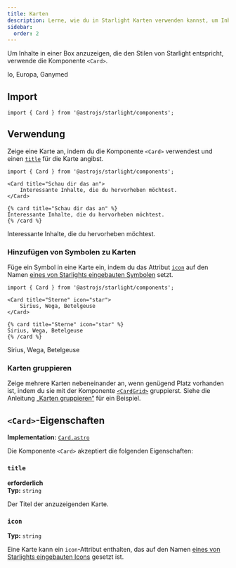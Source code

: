 ```yaml
---
title: Karten
description: Lerne, wie du in Starlight Karten verwenden kannst, um Inhalte in einer Box anzuzeigen.
sidebar:
  order: 2
---
```



Um Inhalte in einer Box anzuzeigen, die den Stilen von Starlight entspricht, verwende die Komponente `<Card>`.


<Preview>

<Card slot="preview" title="Monde" icon="moon">
	Io, Europa, Ganymed
</Card>

</Preview>

## Import

```tsx
import { Card } from '@astrojs/starlight/components';
```

## Verwendung

Zeige eine Karte an, indem du die Komponente `<Card>` verwendest und einen [`title`](#title) für die Karte angibst.

<Preview>

```mdx
import { Card } from '@astrojs/starlight/components';

<Card title="Schau dir das an">
	Interessante Inhalte, die du hervorheben möchtest.
</Card>
```

<Fragment slot="markdoc">

```markdoc
{% card title="Schau dir das an" %}
Interessante Inhalte, die du hervorheben möchtest.
{% /card %}
```

</Fragment>

<Card slot="preview" title="Schau dir das an">
	Interessante Inhalte, die du hervorheben möchtest.
</Card>

</Preview>

### Hinzufügen von Symbolen zu Karten

Füge ein Symbol in eine Karte ein, indem du das Attribut [`icon`](#icon) auf den Namen [eines von Starlights eingebauten Symbolen](/de/reference/icons/#alle-symbole) setzt.

<Preview>

```mdx 'icon="star"'
import { Card } from '@astrojs/starlight/components';

<Card title="Sterne" icon="star">
	Sirius, Wega, Betelgeuse
</Card>
```

<Fragment slot="markdoc">

```markdoc 'icon="star"'
{% card title="Sterne" icon="star" %}
Sirius, Wega, Betelgeuse
{% /card %}
```

</Fragment>

<Card slot="preview" title="Sterne" icon="star">
	Sirius, Wega, Betelgeuse
</Card>

</Preview>

### Karten gruppieren

Zeige mehrere Karten nebeneinander an, wenn genügend Platz vorhanden ist, indem du sie mit der Komponente [`<CardGrid>`](/de/components/card-grids/) gruppierst.
Siehe die Anleitung [„Karten gruppieren“](/de/components/card-grids/#karten-gruppieren) für ein Beispiel.

## `<Card>`-Eigenschaften

**Implementation:** [`Card.astro`](https://github.com/withastro/starlight/blob/main/packages/starlight/user-components/Card.astro)

Die Komponente `<Card>` akzeptiert die folgenden Eigenschaften:

### `title`

**erforderlich**  
**Typ:** `string`

Der Titel der anzuzeigenden Karte.

### `icon`

**Typ:** `string`

Eine Karte kann ein `icon`-Attribut enthalten, das auf den Namen [eines von Starlights eingebauten Icons](/de/reference/icons/#alle-symbole) gesetzt ist.
